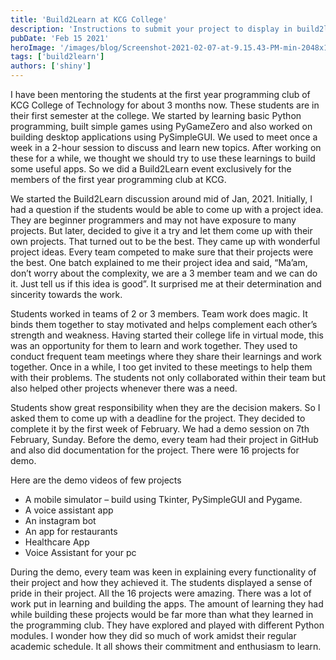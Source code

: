 ```yaml
---
title: 'Build2Learn at KCG College'
description: 'Instructions to submit your project to display in build2learn project showcase.'
pubDate: 'Feb 15 2021'
heroImage: '/images/blog/Screenshot-2021-02-07-at-9.15.43-PM-min-2048x1199.png'
tags: ['build2learn']
authors: ['shiny']
---
```


I have been mentoring the students at the first year programming club of KCG College of Technology for about 3 months now. These students are in their first semester at the college. We started by learning basic Python programming, built simple games using PyGameZero and also worked on building desktop applications using PySimpleGUI. We used to meet once a week in a 2-hour session to discuss and learn new topics. After working on these for a while, we thought we should try to use these learnings to build some useful apps. So we did a Build2Learn event exclusively for the members of the first year programming club at KCG. 

We started the Build2Learn discussion around mid of Jan, 2021. Initially, I had a question if the students would be able to come up with a project idea. They are beginner programmers and may not have exposure to many projects. But later, decided to give it a try and let them come up with their own projects. That turned out to be the best. They came up with wonderful project ideas. Every team competed to make sure that their projects were the best. One batch explained to me their project idea and said, “Ma’am, don’t worry about the complexity, we are a 3 member team and we can do it. Just tell us if this idea is good”. It surprised me at their determination and sincerity towards the work. 

Students worked in teams of 2 or 3 members. Team work does magic. It binds them together to stay motivated and helps complement each other’s strength and weakness. Having started their college life in virtual mode, this was an opportunity for them to learn and work together. They used to conduct frequent team meetings where they share their learnings and work together. Once in a while, I too get invited to these meetings to help them with their problems. The students not only collaborated within their team but also helped other projects whenever there was a need. 

Students show great responsibility when they are the decision makers. So I asked them to come up with a deadline for the project. They decided to complete it by the first week of February. We had a demo session on 7th February, Sunday. Before the demo, every team had their project in GitHub and also did documentation for the project. There were 16 projects for demo. 


Here are the demo videos of few projects

- A mobile simulator – build using Tkinter, PySimpleGUI and Pygame.
- A voice assistant app
- An instagram bot
- An app for restaurants
- Healthcare App
- Voice Assistant for your pc

During the demo, every team was keen in explaining every functionality of their project and how they achieved it. The students displayed a sense of pride in their project. All the 16 projects were amazing. There was a lot of work put in learning and building the apps. The amount of learning they had while building these projects would be far more than what they learned in the programming club. They have explored and played with different Python modules. I wonder how they did so much of work amidst their regular academic schedule. It all shows their commitment and enthusiasm to learn. 